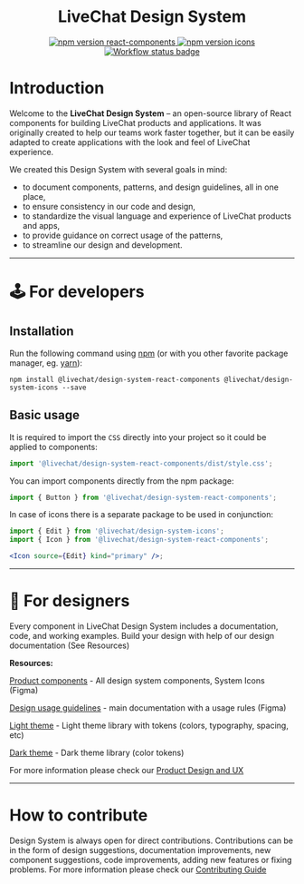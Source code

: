 
<Meta title="Documentation/Welcome" />

<h1 align="center">LiveChat Design System</h1>

<p align="center">
  <a href="https://www.npmjs.com/@livechat/design-system-react-components">
    <img
      alt="npm version react-components"
      src="https://img.shields.io/npm/v/@livechat/design-system-react-components.svg?label=react-components"
    />
  </a>
  <a href="https://www.npmjs.com/@livechat/design-system-icons">
    <img
      alt="npm version icons"
      src="https://img.shields.io/npm/v/@livechat/design-system-icons.svg?label=icons"
    />
  </a>
  <a href="https://github.com/livechat/design-system/actions/workflows/tests.yml">
    <img
      src="https://github.com/livechat/design-system/actions/workflows/tests.yml/badge.svg"
      alt="Workflow status badge"
      loading="lazy"
    />
  </a>
</p>

# Introduction

Welcome to the <b>LiveChat Design System</b> – an open-source library of React components for building LiveChat products and applications. It was originally created to help our teams work faster together, but it can be easily adapted to create applications with the look and feel of LiveChat experience.<br/>

We created this Design System with several goals in mind:

<ul>
  <li>
    to document components, patterns, and design guidelines, all in one place,
  </li>
  <li>to ensure consistency in our code and design,</li>
  <li>
    to standardize the visual language and experience of LiveChat products and
    apps,
  </li>
  <li>to provide guidance on correct usage of the patterns,</li>
  <li>to streamline our design and development.</li>
</ul>

<hr />

# 🕹️ For developers

## Installation

Run the following command using [npm](https://www.npmjs.com/) (or with you other favorite package manager, eg. [yarn](https://yarnpkg.com/)):

```
npm install @livechat/design-system-react-components @livechat/design-system-icons --save
```

## Basic usage

It is required to import the `CSS` directly into your project so it could be applied to components:

```js
import '@livechat/design-system-react-components/dist/style.css';
```

You can import components directly from the npm package:

```jsx
import { Button } from '@livechat/design-system-react-components';
```

In case of icons there is a separate package to be used in conjunction:

```jsx
import { Edit } from '@livechat/design-system-icons';
import { Icon } from '@livechat/design-system-react-components';

<Icon source={Edit} kind="primary" />;
```

<hr />

# 🎨 For designers

Every component in LiveChat Design System includes a documentation, code, and working examples. Build your design with help of our design documentation (See Resources)

<b>Resources:</b>

[<ins>Product components</ins>](https://www.figma.com/file/9FDwjR8lYvincseDkKypC4/Component-Documentations?type=design&node-id=15264-100505&mode=design&t=C8l69JQSQPjmAIon-4) - All design system components, System Icons (Figma)

[<ins>Design usage guidelines</ins>](https://www.figma.com/file/9FDwjR8lYvincseDkKypC4/Component-Documentations?type=design&node-id=69-27852&mode=design&t=C8l69JQSQPjmAIon-0) - main documentation with a usage rules (Figma)

[<ins>Light theme</ins>](https://www.figma.com/file/9FDwjR8lYvincseDkKypC4/Component-Documentations?type=design&node-id=15264-100505&mode=design&t=wlWE8ufe3eA3zj0n-4) - Light theme library with tokens (colors, typography, spacing, etc)

[<ins>Dark theme</ins>](https://www.figma.com/file/9FDwjR8lYvincseDkKypC4/Component-Documentations?type=design&node-id=15264-100505&mode=design&t=wlWE8ufe3eA3zj0n-4) - Dark theme library (color tokens)

For more information please check our [Product Design and UX](https://www.figma.com/file/9FDwjR8lYvincseDkKypC4/Component-Documentations?type=design&node-id=15264-100505&mode=design&t=wlWE8ufe3eA3zj0n-4)

<hr />

# How to contribute

Design System is always open for direct contributions. Contributions can be in the form of design suggestions, documentation improvements, new component suggestions, code improvements, adding new features or fixing problems.
For more information please check our [Contributing Guide]()
